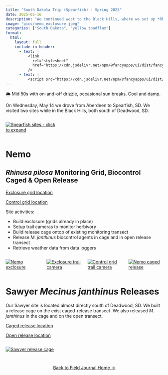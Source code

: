 ```yaml
---
title: "South Dakota Trip (Spearfish) - Spring 2025"
date: 2025-05-16
description: "We continued west to the Black Hills, where we set up *Rhinusa pilosa* monitoring grids and released *Mecinus janthinus* at sites near Nemo and Sawyer, South Dakota."
image: "pics/nemo_exclosure.jpeg"
categories: ["South Dakota", "yellow toadflax"]
format:
  html:
    layout: full
    include-in-header:
      - text: |
          <link
            rel="stylesheet"
            href="https://cdn.jsdelivr.net/npm/@fancyapps/ui/dist/fancybox.css"
          />
      - text: |
          <script src="https://cdn.jsdelivr.net/npm/@fancyapps/ui/dist/fancybox.umd.js"></script>
---
```


::: {.callout-note title="Weather"}
🌦️ Mid 50s with on-and-off drizzle, occasional sun breaks. Cool and damp.
:::

<!-- <div style="text-align: center; margin-top: 2em;">
  <a class="btn-small" href="spring25aberdeen.qmd" role="button">
    View the Aberdeen portion of this trip here →
  </a>
</div> -->

On Wednesday, May 14 we drove from Aberdeen to Spearfish, SD. We visited two sites while in the Black Hills, both south of Deadwood, SD. 

::: {.column width="33%" .px-2}
[![Spearfish sites - click to expand](pics/spearfish_map.png)](pics/spearfish_map.png){data-fancybox="gallery" 
data-caption="Spearfish sites"}
:::

# Nemo 

## *Rhinusa pilosa* Monitoring Grid, Biocontrol Caged & Open Release
<a href="https://www.google.com/maps?q=44.22548,-103.56796" target="_blank">Exclosure grid location</a>

<a href="https://www.google.com/maps?q=44.22579,-103.56708" target="_blank">Control grid location</a>

Site activities:

- Build exclosure (grids already in place) 
- Setup trail cameras to monitor herbivory
- Build release cage ontop of existing monitoring transect
- Release *M. janthinus* biocontrol agents in cage and in open release transect
- Retrieve weather data from data loggers  

:::{.columns}

::: {.column width="33%" .px-2}
[![Nemo exclosure](pics/nemo_exclosure.jpeg)](pics/nemo_exclosure.jpeg){data-fancybox="gallery" 
data-caption="Nemo exclosure"}
:::

::: {.column width="33%" .px-2}
[![Exclosure trail camera](pics/nemo_cam.jpeg)](pics/nemo_cam.jpeg){data-fancybox="gallery"
data-caption="Exclosure trail camera"}
:::

::: {.column width="33%" .px-2}
[![Control grid trail camera](pics/nemo_controlcam.jpeg)](pics/nemo_controlcam.jpeg){data-fancybox="gallery"
data-caption="Control grid trail camera"}
:::

:::{.column width="33%" .px-2}
[![Nemo caged release](pics/nemo_cage.jpeg)](pics/nemo_cage.jpeg){data-fancybox="gallery"
data-caption="Nemo caged release"}
:::
:::

# Sawyer *Mecinus janthinus* Releases
Our Sawyer site is located almost directly south of Deadwood, SD. We built a release cage on the exist caged-release transect. We also released *M. janthinus* in the cage and on the open transect. 

<a href="https://www.google.com/maps?q=44.279,-103.69864" target="_blank">Caged release location</a>

<a href="https://www.google.com/maps?q=44.27884,-103.69842" target="_blank">Open release location</a>


:::{.columns}

::: {.column width="33%" .px-2}
[![Sawyer release cage](pics/sawyer_cage2.jpeg)](pics/sawyer_cage2.jpeg){data-fancybox="gallery"
data-caption="Sawyer release cage"}
:::

:::

<div style="text-align: center; margin-top: 2em;">
  <a class="btn-small" href="../fieldjournal.qmd" role="button">
    Back to Field Journal Home →
  </a>
</div>
